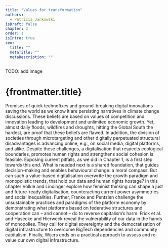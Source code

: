 ```yaml
---
title: "Values for transformation"
authors:
  - Patricia Jankowski
isDraft: false
chapter: 2
order: 1
isIntro: true
seo:
  title: ""
  metaTitle: ""
  metaDescription: ""
---
```



TODO: add image

# {frontmatter.title}

Promises of quick technofixes and ground-breaking digital innovations saving the world as we know it are persisting narratives in climate change discussions. These beliefs are based on values of competition and innovation leading to development and unlimited economic growth. Yet, almost daily floods, wildfires and droughts, hitting the Global South the hardest, are proof that these beliefs are flawed. In addition, the division of societies through microtargeting and other digitally perpetuated structural disadvantages is advancing online, e.g., on social media, digital platforms, and alike. Despite these challenges, a digitalisation that respects ecological boundaries, promotes human rights and strengthens social cohesion is feasible. Exposing current pitfalls, as we did in Chapter 1, is a first step towards this end. What is needed next is a shared foundation, that guides decision-making and enables behavioural change: a moral compass. But can such a value-based digitalisation overwrite the growth paradigm and monopolistic trends, that hold our data and human rights hostage? In this chapter Völkle and Lindinger explore how feminist thinking can shape a just and future-ready digitalisation, counteracting current power asymmetries and social inequalities. Further, Franke and Pentzien challenge the unsustainable practices and paradigms of the platform economy by demonstrating what platforms based on federative structures and cooperation can – and cannot – do to reverse capitalism’s harm. Frick et al. and Hasecke and Hierweck reveal the vulnerability of our data in the hands of monopolies. They call for digital sovereignty and the democratisation of digital infrastructure to overcome BigTech dependencies and community capitalism. Finally, Wijers ends on a practical approach to assess and re-value our own digital infrastructure.

<Author authors={frontmatter.authors} showSimple={true} />
